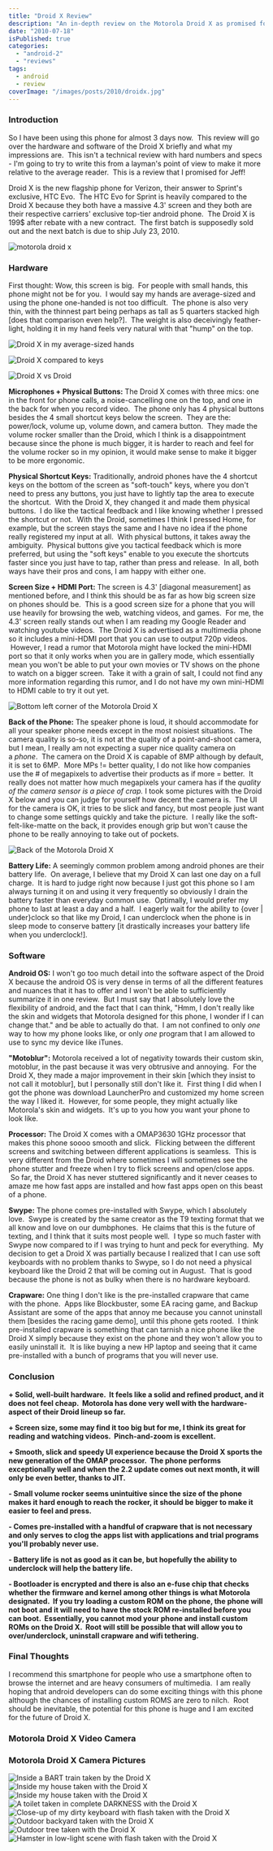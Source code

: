 ```yaml
---
title: "Droid X Review"
description: "An in-depth review on the Motorola Droid X as promised for a friend."
date: "2010-07-18"
isPublished: true
categories:
  - "android-2"
  - "reviews"
tags:
  - android
  - review
coverImage: "/images/posts/2010/droidx.jpg"
---
```


### Introduction

So I have been using this phone for almost 3 days now.  This review will go over the hardware and software of the Droid X briefly and what my impressions are.  This isn't a technical review with hard numbers and specs - I'm going to try to write this from a layman's point of view to make it more relative to the average reader.  This is a review that I promised for Jeff!

Droid X is the new flagship phone for Verizon, their answer to Sprint's exclusive, HTC Evo.  The HTC Evo for Sprint is heavily compared to the Droid X because they both have a massive 4.3' screen and they both are their respective carriers' exclusive top-tier android phone.  The Droid X is 199$ after rebate with a new contract.  The first batch is supposedly sold out and the next batch is due to ship July 23, 2010.

![motorola droid x](/images/posts/2010/droidx-front.jpg)

### Hardware

First thought: Wow, this screen is big.  For people with small hands, this phone might not be for you.  I would say my hands are average-sized and using the phone one-handed is not too difficult.  The phone is also very thin, with the thinnest part being perhaps as tall as 5 quarters stacked high \[does that comparison even help?\].  The weight is also deceivingly feather-light, holding it in my hand feels very natural with that "hump" on the top.

![Droid X in my average-sized hands](/images/posts/2010/droidx-in-hands.jpg)

![Droid X compared to keys](/images/posts/2010/droidx-with-keys.jpg)

![Droid X vs Droid](/images/posts/2010/droidx-vs-droid.jpg)

**Microphones + Physical Buttons:** The Droid X comes with three mics: one in the front for phone calls, a noise-cancelling one on the top, and one in the back for when you record video.  The phone only has 4 physical buttons besides the 4 small shortcut keys below the screen.  They are the: power/lock, volume up, volume down, and camera button.  They made the volume rocker smaller than the Droid, which I think is a disappointment because since the phone is much bigger, it is harder to reach and feel for the volume rocker so in my opinion, it would make sense to make it bigger to be more ergonomic.

**Physical Shortcut Keys:** Traditionally, android phones have the 4 shortcut keys on the bottom of the screen as "soft-touch" keys, where you don't need to press any buttons, you just have to lightly tap the area to execute the shortcut.  With the Droid X, they changed it and made them physical buttons.  I do like the tactical feedback and I like knowing whether I pressed the shortcut or not.  With the Droid, sometimes I think I pressed Home, for example, but the screen stays the same and I have no idea if the phone really registered my input at all.  With physical buttons, it takes away the ambiguity.  Physical buttons give you tactical feedback which is more preferred, but using the "soft keys" enable to you execute the shortcuts faster since you just have to tap, rather than press and release.  In all, both ways have their pros and cons, I am happy with either one.

**Screen Size + HDMI Port:** The screen is 4.3' \[diagonal measurement\] as mentioned before, and I think this should be as far as how big screen size on phones should be.  This is a good screen size for a phone that you will use heavily for browsing the web, watching videos, and games.  For me, the 4.3' screen really stands out when I am reading my Google Reader and watching youtube videos.  The Droid X is advertised as a multimedia phone so it includes a mini-HDMI port that you can use to output 720p videos.  However, I read a rumor that Motorola might have locked the mini-HDMI port so that it only works when you are in gallery mode, which essentially mean you won't be able to put your own movies or TV shows on the phone to watch on a bigger screen.  Take it with a grain of salt, I could not find any more information regarding this rumor, and I do not have my own mini-HDMI to HDMI cable to try it out yet.

![Bottom left corner of the Motorola Droid X](/images/posts/2010/droidx-bottom-left.jpg)

**Back of the Phone:** The speaker phone is loud, it should accommodate for all your speaker phone needs except in the most noisiest situations.  The camera quality is so-so, it is not at the quality of a point-and-shoot camera, but I mean, I really am not expecting a super nice quality camera on a *phone*.  The camera on the Droid X is capable of 8MP although by default, it is set to 6MP.  More MPs != better quality, I do not like how companies use the # of megapixels to advertise their products as if more = better.  It really does not matter how much megapixels your camera has if the *quality of the camera sensor is a piece of crap.* I took some pictures with the Droid X below and you can judge for yourself how decent the camera is.  The UI for the camera is OK, it tries to be slick and fancy, but most people just want to change some settings quickly and take the picture.  I really like the soft-felt-like-matte on the back, it provides enough grip but won't cause the phone to be really annoying to take out of pockets.

![Back of the Motorola Droid X](/images/posts/2010/droidx-back.jpg)

**Battery Life:** A seemingly common problem among android phones are their battery life.  On average, I believe that my Droid X can last one day on a full charge.  It is hard to judge right now because I just got this phone so I am always turning it on and using it very frequently so obviously I drain the battery faster than everyday common use.  Optimally, I would prefer my phone to last at least a day and a half.  I eagerly wait for the ability to {over | under}clock so that like my Droid, I can underclock when the phone is in sleep mode to conserve battery \[it drastically increases your battery life when you underclock!\].

### Software

**Android OS:** I won't go too much detail into the software aspect of the Droid X because the android OS is very dense in terms of all the different features and nuances that it has to offer and I won't be able to sufficiently summarize it in one review.  But I must say that I absolutely love the flexibility of android, and the fact that I can think, "Hmm, I don't really like the skin and widgets that Motorola designed for this phone, I wonder if I can change that." and be able to actually do that.  I am not confined to only _one_ way to how my phone looks like, or only _one_ program that I am allowed to use to sync my device like iTunes.

**"Motoblur":** Motorola received a lot of negativity towards their custom skin, motoblur, in the past because it was very obtrusive and annoying.  For the Droid X, they made a major improvement in their skin \[which they insist to not call it motoblur\], but I personally still don't like it.  First thing I did when I got the phone was download LauncherPro and customized my home screen the way I liked it.  However, for some people, they might actually like Motorola's skin and widgets.  It's up to you how you want your phone to look like.

**Processor:** The Droid X comes with a OMAP3630 1GHz processor that makes this phone soooo smooth and slick.  Flicking between the different screens and switching between different applications is seamless.  This is very different from the Droid where sometimes I will sometimes see the phone stutter and freeze when I try to flick screens and open/close apps.  So far, the Droid X has never stuttered significantly and it never ceases to amaze me how fast apps are installed and how fast apps open on this beast of a phone.

**Swype:** The phone comes pre-installed with Swype, which I absolutely love.  Swype is created by the same creator as the T9 texting format that we all know and love on our dumbphones.  He claims that this is the future of texting, and I think that it suits most people well.  I type so much faster with Swype now compared to if I was trying to hunt and peck for everything.  My decision to get a Droid X was partially because I realized that I can use soft keyboards with no problem thanks to Swype, so I do not need a physical keyboard like the Droid 2 that will be coming out in August.  That is good because the phone is not as bulky when there is no hardware keyboard.

**Crapware:** One thing I don't like is the pre-installed crapware that came with the phone.  Apps like Blockbuster, some EA racing game, and Backup Assistant are some of the apps that annoy me because you cannot uninstall them \[besides the racing game demo\], until this phone gets rooted.  I think pre-installed crapware is something that can tarnish a nice phone like the Droid X simply because they exist on the phone and they won't allow you to easily uninstall it.  It is like buying a new HP laptop and seeing that it came pre-installed with a bunch of programs that you will never use.

### Conclusion

**\+ Solid, well-built hardware.  It feels like a solid and refined product, and it does not feel cheap.  Motorola has done very well with the hardware-aspect of their Droid lineup so far.**

**\+ Screen size, some may find it too big but for me, I think its great for reading and watching videos.  Pinch-and-zoom is excellent.**

**\+ Smooth, slick and speedy UI experience because the Droid X sports the new generation of the OMAP processor.  The phone performs exceptionally well and when the 2.2 update comes out next month, it will only be even better, thanks to JIT.**

**\- Small volume rocker seems unintuitive since the size of the phone makes it hard enough to reach the rocker, it should be bigger to make it easier to feel and press.**

**\- Comes pre-installed with a handful of crapware that is not necessary and only serves to clog the apps list with applications and trial programs you'll probably never use.**

**\- Battery life is not as good as it can be, but hopefully the ability to underclock will help the battery life.**

**\- Bootloader is encrypted and there is also an e-fuse chip that checks whether the firmware and kernel among other things is what Motorola designated.  If you try loading a custom ROM on the phone, the phone will not boot and it will need to have the stock ROM re-installed before you can boot.  Essentially, you cannot mod your phone and install custom ROMs on the Droid X.  Root will still be possible that will allow you to over/underclock, uninstall crapware and wifi tethering.**

### Final Thoughts

I recommend this smartphone for people who use a smartphone often to browse the internet and are heavy consumers of multimedia.  I am really hoping that android developers can do some exciting things with this phone although the chances of installing custom ROMS are zero to nilch.  Root should be inevitable, the potential for this phone is huge and I am excited for the future of Droid X.

### **Motorola Droid X Video Camera**

### Motorola Droid X Camera Pictures

![Inside a BART train taken by the Droid X](/images/posts/2010/droidx-sample-1.jpg)
![Inside my house taken with the Droid X](/images/posts/2010/droidx-sample-2.jpg)
![Inside my house taken with the Droid X](/images/posts/2010/droidx-sample-3.jpg)
![A toilet taken in complete DARKNESS with the Droid X](/images/posts/2010/droidx-sample-4.jpg)
![Close-up of my dirty keyboard with flash taken with the Droid X](/images/posts/2010/droidx-sample-5.jpg)
![Outdoor backyard taken with the Droid X](/images/posts/2010/droidx-sample-6.jpg)
![Outdoor tree taken with the Droid X](/images/posts/2010/droidx-sample-7.jpg)
![Hamster in low-light scene with flash taken with the Droid X](/images/posts/2010/droidx-sample-8.jpg)
